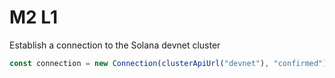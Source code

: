 # M2 L1

Establish a connection to the Solana devnet cluster

```js
const connection = new Connection(clusterApiUrl("devnet"), "confirmed");
```
